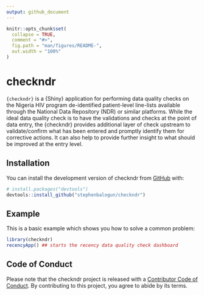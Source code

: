 ```yaml
---
output: github_document
---
```


<!-- README.md is generated from README.Rmd. Please edit that file -->

```r
knitr::opts_chunk$set(
  collapse = TRUE,
  comment = "#>",
  fig.path = "man/figures/README-",
  out.width = "100%"
)
```

# checkndr

<!-- badges: start -->
<!-- badges: end -->

`{checkndr}` is a {Shiny} application for performing data quality checks on the Nigeria HIV program de-identified patient-level 
line-lists available through the National Data Repository (NDR) or similar platforms. While the ideal data quality check is to have 
the validations and checks at the point of data entry, the {checkndr} provides additional layer of check upstream to validate/confirm 
what has been entered and promptly identify them for corrective actions. It can also help to provide further insight to what should 
be improved at the entry level.

## Installation

You can install the development version of checkndr from [GitHub](https://github.com/) with:

``` r
# install.packages("devtools")
devtools::install_github("stephenbalogun/checkndr")
```

## Example

This is a basic example which shows you how to solve a common problem:

```r
library(checkndr)
recencyApp() ## starts the recency data quality check dashboard
```


## Code of Conduct

Please note that the checkndr project is released with a [Contributor Code of Conduct](https://contributor-covenant.org/version/2/1/CODE_OF_CONDUCT.html). By contributing to this project, you agree to abide by its terms.


